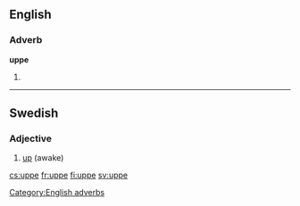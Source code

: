 ==English==

===Adverb===
'''uppe'''

# {{obsolete spelling of|up}}
[[Category:English adverbs]]
----

==Swedish==

===Adjective===
{{infl|sv|adjective}}

# [[up]] (awake)

{{tbot entry|Swedish|up|2007|November}}

[[cs:uppe]]
[[fr:uppe]]
[[fi:uppe]]
[[sv:uppe]]